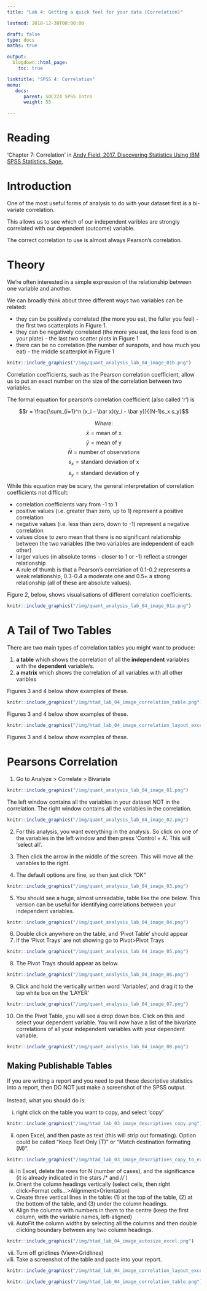 ```yaml
---
title: "Lab 4: Getting a quick feel for your data (Correlation)"

lastmod: 2018-12-30T00:00:00

draft: false
type: docs
maths: true	

output:
  blogdown::html_page:
    toc: true

linktitle: "SPSS 4: Correlation"
menu:
   docs:
      parent: SOC224 SPSS Intro
      weight: 55

---
```


# Reading
'Chapter 7: Correlation' in [Andy Field, 2017. Discovering Statistics Using IBM SPSS Statistics. Sage.](https://www.amazon.com/Discovering-Statistics-Using-IBM-SPSS/dp/1446249182)

# Introduction
One of the most useful forms of analysis to do with your dataset first is a bi-variate correlation.

This allows us to see which of our independent varibles are strongly correlated with our dependent (outcome) variable. 

The correct correlation to use is almost always Pearson's correlation. 

# Theory

We're often interested in a simple expression of the relationship between one variable and another. 

We can broadly think about three different ways two variables can be related:

* they can be positively correlated (the more you eat, the fuller you feel) - the first two scatterplots in Figure 1.
* they can be negatively correlated (the more you eat, the less food is on your plate) - the last two scatter plots in Figure 1 
* there can be no correlation (the number of sunspots, and how much you eat) - the middle scatterplot in Figure 1

```r
knitr::include_graphics("/img/quant_analysis_lab_04_image_01b.png")
```

Correlation coefficients, such as the Pearson correlation coefficient, allow us to put an exact number on the size of the correlation between two variables. 

The formal equation for pearson's correlation coefficient (also called 'r') is

$$r = \frac{\sum_{i=1}^n (x_i - \bar x)(y_i - \bar y)}{(N-1)s_x s_y}$$

$$ Where:  $$
$$ \bar x = \text{mean of x} $$
$$ \bar y = \text{mean of y} $$
$$ \bar N = \text{number of observations} $$
$$ s_x = \text{standard deviation of x} $$
$$ s_y = \text{standard deviation of y} $$

While this equation may be scary, the general interpretation of correlation coefficients not difficult:

* correlation coefficients vary from -1 to 1
* positive values (i.e. greater than zero, up to 1) represent a positive correlation
* negative values (i.e. less than zero, down to -1) represent a negative correlation
* values close to zero mean that there is no significant relationship between the two variables (the two variables are independent of each other)
* larger values (in absolute terms - closer to 1 or -1) reflect a stronger relationship
* A rule of thumb is that a Pearson's correlation of 0.1-0.2 represents a weak relationship, 0.3-0.4 a moderate one and 0.5+ a strong relationship (all of these are absolute values).

Figure 2, below, shows visualisations of different correlation coefficients.

```r
knitr::include_graphics("/img/quant_analysis_lab_04_image_01a.png")
```

# A Tail of Two Tables

There are two main types of correlation tables you might want to produce:

1. **a table** which shows the correlation of all the **independent** variables with the **dependent** variable/s. 
2. **a matrix** which shows the correlation of all variables with all other varibles


Figures 3 and 4 below show examples of these. 

```r
knitr::include_graphics("/img/htad_lab_04_image_correlation_table.png")
```


Figures 3 and 4 below show examples of these. 

```r
knitr::include_graphics("/img/htad_lab_04_image_correlation_layout_excel.png")
```


Figures 3 and 4 below show examples of these. 

# Pearsons Correlation

1)  Go to Analyze > Correlate > Bivariate

```r
knitr::include_graphics("/img/quant_analysis_lab_04_image_01.png")
```

The left window contains all the variables in your dataset NOT in the correlation. The right window contains all the variables in the correlation.

```r
knitr::include_graphics("/img/quant_analysis_lab_04_image_02.png")
```

2)  For this analysis, you want everything in the analysis. So click on one of the variables in the left window and then press 'Control + A'. This will 'select all'.

3)  Then click the arrow in the middle of the screen. This will move all the variables to the right.

4)  The default options are fine, so then just click "OK"

```r
knitr::include_graphics("/img/quant_analysis_lab_04_image_03.png")
```

5)  You should see a huge, almost unreadable, table like the one below. This version can be useful for identifying correlations between your independent variables.

```r
knitr::include_graphics("/img/quant_analysis_lab_04_image_04.png")
```

6)  Double click anywhere on the table, and 'Pivot Table' should appear
7)  If the 'Pivot Trays' are not showing go to Pivot>Pivot Trays

```r
knitr::include_graphics("/img/quant_analysis_lab_04_image_05.png")
```

8)  The Pivot Trays should appear as below. 

```r
knitr::include_graphics("/img/quant_analysis_lab_04_image_06.png")
```

9)  Click and hold the vertically written word 'Variables', and drag it to the top white box on the 'LAYER'

```r
knitr::include_graphics("/img/quant_analysis_lab_04_image_07.png")
```

10) On the Pivot Table, you will see a drop down box. Click on this and select your dependent variable. You will now have a list of the bivariate correlations of all your independent variables with your dependent variable.

```r
knitr::include_graphics("/img/quant_analysis_lab_04_image_08.png")
```


## Making Publishable Tables

If you are writing a report and you need to put these descriptive statistics into a report, then DO NOT just make a screenshot of the SPSS output. <br><br> Instead, what you should do is:

  i. right click on the table you want to copy, and select 'copy'

```r
knitr::include_graphics("/img/htad_lab_03_image_descriptives_copy.png")
```
    
    
  ii. open Excel, and then paste as text (this will strip out formating). Option could be called "Keep Text Only (T)" or "Match destination formating (M)".
    
```r
knitr::include_graphics("/img/htad_lab_03_image_descriptives_copy_to_excel.png")
```
    
    
  iii. In Excel, delete the rows for N (number of cases), and the significance (it is already indicated in the stars /* and /*/* )
  iv. Orient the column headings vertically (select cells, then right click>Format cells...>Alignment>Orientation)
  iv. Create three vertical lines in the table: (1) at the top of the table, (2) at the bottom of the table, and (3) under the column headings.
  v. Align the columns with numbers in them to the centre (keep the first column, with the variable names, left-aligned)
  vi. AutoFit the column widths by selecting all the columns and then double clicking boundary between any two column headings. 
  
  ```r
knitr::include_graphics("/img/htad_lab_04_image_autosize_excel.png")
```

  vii. Turn off gridlines (View>Gridlines)
  viii. Take a screenshot of the table and paste into your report.

```r
knitr::include_graphics("/img/htad_lab_04_image_correlation_layout_excel.png")
```


```r
knitr::include_graphics("/img/htad_lab_04_image_correlation_table.png")
```

